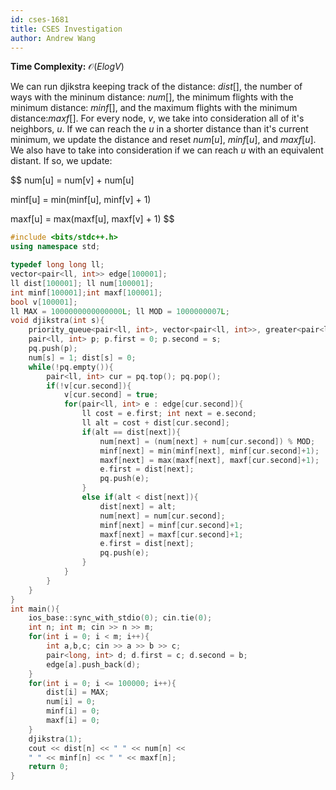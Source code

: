 ```yaml
---
id: cses-1681
title: CSES Investigation
author: Andrew Wang
---
```


**Time Complexity:** $\mathcal{O}(ElogV)$ 

We can run djikstra keeping track of the distance: $dist[]$, the number of ways with the mininum distance: $num[]$, the minimum flights with the minimum 
distance: $minf[]$, and the maximum flights with the minimum distance:$maxf[]$. For every node, $v$, we take into consideration all of it's neighbors, $u$. 
If we can reach the $u$ in a shorter distance than it's current minimum, we update the distance and reset $num[u]$, $minf[u]$, and $maxf[u]$. We also have 
to take into consideration if we can reach $u$ with an equivalent distant. If so, we update:

$$
num[u] = num[v] + num[u]

minf[u] = min(minf[u], minf[v] + 1)

maxf[u] = max(maxf[u], maxf[v] + 1)
$$

```cpp
#include <bits/stdc++.h>
using namespace std;

typedef long long ll;
vector<pair<ll, int>> edge[100001];
ll dist[100001]; ll num[100001];
int minf[100001];int maxf[100001];
bool v[100001];
ll MAX = 1000000000000000L; ll MOD = 1000000007L;
void djikstra(int s){
    priority_queue<pair<ll, int>, vector<pair<ll, int>>, greater<pair<ll, int>>> pq;
    pair<ll, int> p; p.first = 0; p.second = s;
    pq.push(p);
    num[s] = 1; dist[s] = 0;
    while(!pq.empty()){
        pair<ll, int> cur = pq.top(); pq.pop();
        if(!v[cur.second]){
            v[cur.second] = true;
            for(pair<ll, int> e : edge[cur.second]){
                ll cost = e.first; int next = e.second;
                ll alt = cost + dist[cur.second];
                if(alt == dist[next]){
                    num[next] = (num[next] + num[cur.second]) % MOD;
                    minf[next] = min(minf[next], minf[cur.second]+1);
                    maxf[next] = max(maxf[next], maxf[cur.second]+1);
                    e.first = dist[next];
                    pq.push(e);
                }
                else if(alt < dist[next]){
                    dist[next] = alt;
                    num[next] = num[cur.second];
                    minf[next] = minf[cur.second]+1;
                    maxf[next] = maxf[cur.second]+1;
                    e.first = dist[next];
                    pq.push(e);
                }
            }
        }
    }
}
int main(){
    ios_base::sync_with_stdio(0); cin.tie(0);
    int n; int m; cin >> n >> m;
    for(int i = 0; i < m; i++){
        int a,b,c; cin >> a >> b >> c;
        pair<long, int> d; d.first = c; d.second = b;
        edge[a].push_back(d);
    }
    for(int i = 0; i <= 100000; i++){
        dist[i] = MAX;
        num[i] = 0;
        minf[i] = 0;
        maxf[i] = 0;
    }
    djikstra(1);
    cout << dist[n] << " " << num[n] <<
    " " << minf[n] << " " << maxf[n];
    return 0;
}



```
